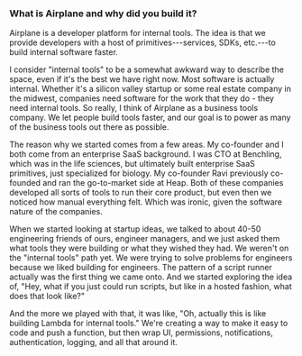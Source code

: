 ### What is Airplane and why did you build it?

Airplane is a developer platform for internal tools. The idea is that we provide
developers with a host of primitives---services, SDKs, etc.---to build internal
software faster.

I consider "internal tools" to be a somewhat awkward way to describe the space,
even if it's the best we have right now. Most software is actually internal.
Whether it's a silicon valley startup or some real estate company in the
midwest, companies need software for the work that they do - they need internal
tools. So really, I think of Airplane as a business tools company. We let people
build tools faster, and our goal is to power as many of the business tools out
there as possible.

The reason why we started comes from a few areas. My co-founder and I both come
from an enterprise SaaS background. I was CTO at Benchling, which was in the
life sciences, but ultimately built enterprise SaaS primitives, just specialized
for biology. My co-founder Ravi previously co-founded and ran the go-to-market
side at Heap. Both of these companies developed all sorts of tools to run their
core product, but even then we noticed how manual everything felt. Which was
ironic, given the software nature of the companies.

When we started looking at startup ideas, we talked to about 40-50 engineering
friends of ours, engineer managers, and we just asked them what tools they were
building or what they wished they had. We weren't on the "internal tools" path
yet. We were trying to solve problems for engineers because we liked building
for engineers. The pattern of a script runner actually was the first thing we
came onto. And we started exploring the idea of, "Hey, what if you just could
run scripts, but like in a hosted fashion, what does that look like?"

And the more we played with that, it was like, "Oh, actually this is like
building Lambda for internal tools." We're creating a way to make it easy to
code and push a function, but then wrap UI, permissions, notifications,
authentication, logging, and all that around it.
